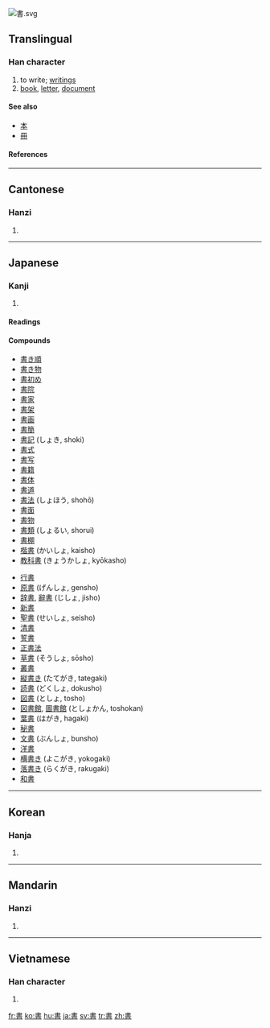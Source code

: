 [[Image:書.svg|right]]
{{see|书}}
==Translingual==

===Han character===
{{Han char|rn=73|rad=曰|as=06|sn=10|four=5060<sub>1</sub>|canj=中土日 (LGA)}}

# to write; [[writing]]s
# [[book]], [[letter]], [[document]]

====See also====
*[[本]]
*[[冊]]

====References====
{{Han ref|kx=0502.120|dkj=14294|dj=0874.180|hdz=21509.090|uh=66F8|ud=26360|bh=AED1|bd=44753}}

----

==Cantonese==

===Hanzi===
{{yue-hanzi|jyut=|y=syu1}}

# {{defn|Cantonese}}

----

==Japanese==

===Kanji===
{{ja-kanji|grade=2|rs=曰06}}

# {{defn|Japanese}}

====Readings====
{{ja-readings|on=[[しょ]] (sho)|kun=[[かく]] ([[書く]], kaku), [[がき]] (gaki)}}

====Compounds====
{{top2}}
*[[書き順]]
*[[書き物]]
*[[書初め]]
*[[書院]]
*[[書家]]
*[[書架]]
*[[書画]]
*[[書簡]]
*[[書記]] (しょき, shoki)
*[[書式]]
*[[書写]]
*[[書籍]]
*[[書体]]
*[[書道]]
*[[書法]] (しょほう, shohō)
*[[書面]]
*[[書物]]
*[[書類]] (しょるい, shorui)
*[[書棚]]
*[[楷書]] (かいしょ, kaisho)
*[[教科書]] (きょうかしょ, kyōkasho)
{{mid2}}
*[[行書]]
*[[原書]] (げんしょ, gensho)
*[[辞書]], [[辭書]] (じしょ, jisho)
*[[新書]]
*[[聖書]] (せいしょ, seisho)
*[[清書]]
*[[誓書]]
*[[正書法]]
*[[草書]] (そうしょ, sōsho)
*[[叢書]]
*[[縦書き]] (たてがき, tategaki)
*[[読書]] (どくしょ, dokusho)
*[[図書]] (としょ, tosho)
*[[図書館]], [[圖書館]] (としょかん, toshokan)
*[[葉書]] (はがき, hagaki)
*[[秘書]]
*[[文書]] (ぶんしょ, bunsho)
*[[洋書]]
*[[横書き]] (よこがき, yokogaki)
*[[落書き]] (らくがき, rakugaki)
*[[和書]]
{{bottom2}}

----

==Korean==

===Hanja===
{{ko-hanja|hangeul=서|eumhun=|rv=seo|mr=sŏ|y=se}}

# {{defn|Korean}}

----

==Mandarin==

===Hanzi===
{{cmn-hanzi|sim=书|pin=[[shū]] ([[shu1]])|wg=shu<sup>1</sup>}}

# {{defn|Mandarin}}

----

==Vietnamese==

===Han character===
{{vi-hantu|[[thư]]}}

# {{defn|Vietnamese}}

[[fr:書]]
[[ko:書]]
[[hu:書]]
[[ja:書]]
[[sv:書]]
[[tr:書]]
[[zh:書]]